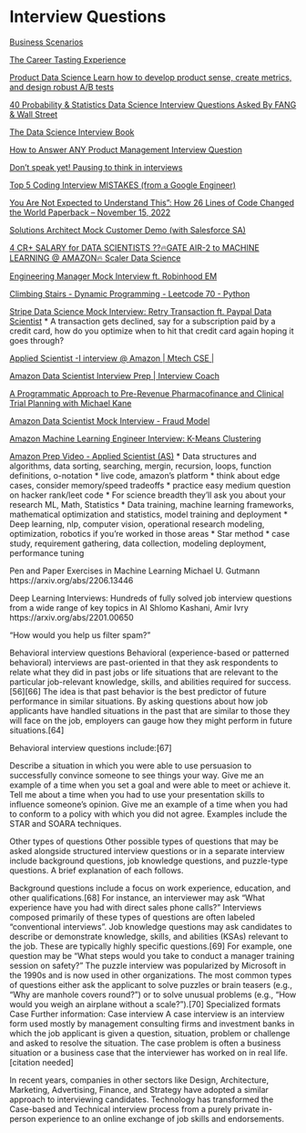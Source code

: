 # Interview Questions  {.unnumbered}

[Business Scenarios](https://book.thedatascienceinterviewproject.com/analytical-thinking/business-scenarios)

[The Career Tasting Experience](https://www.menti.club/career-explore)

[Product Data Science Learn how to develop product sense, create metrics, and design robust A/B tests](https://productds.com/)

[40 Probability & Statistics Data Science Interview Questions Asked By FANG & Wall Street](https://www.nicksingh.com/posts/40-probability-statistics-data-science-interview-questions-asked-by-fang-wall-street?fbclid=IwAR0rnE_FQIS0XR_I6Oz44k1x1FFG00A4s_M4A6eLRsCTF3i9Y5WiCbDHu_0)

[The Data Science Interview Book](https://book.thedatascienceinterviewproject.com/)

[How to Answer ANY Product Management Interview Question](https://www.youtube.com/watch?v=dNtks5NfUwc)

[Don't speak yet! Pausing to think in interviews](https://www.youtube.com/watch?v=TB3jbeUNv28)

[Top 5 Coding Interview MISTAKES (from a Google Engineer)](https://www.youtube.com/watch?v=rMj6KnxZu5M)

[You Are Not Expected to Understand This": How 26 Lines of Code Changed the World Paperback – November 15, 2022](https://www.amazon.com/You-Are-Expected-Understand-This/dp/0691208484)

[Solutions Architect Mock Customer Demo (with Salesforce SA)](https://www.youtube.com/watch?v=JnmpeY540Ig)

[4 CR+ SALARY for DATA SCIENTISTS ??🔥GATE AIR-2 to MACHINE LEARNING @ AMAZON🔥 Scaler Data Science](https://www.youtube.com/watch?v=6Gd9i3DxhkM)

[Engineering Manager Mock Interview ft. Robinhood EM](https://www.youtube.com/watch?v=sOX_Xl1TKic)

[Climbing Stairs - Dynamic Programming - Leetcode 70 - Python](https://www.youtube.com/watch?v=uCiBkaA4V6M)

[Stripe Data Science Mock Interview: Retry Transaction ft. Paypal Data Scientist](https://www.youtube.com/watch?v=uCiBkaA4V6M)
* A transaction gets declined, say for a subscription paid by a credit card, how do you optimize when to hit that credit card again hoping it goes through?

[Applied Scientist -I interview @ Amazon | Mtech CSE |](https://www.youtube.com/watch?v=TqRrmx_ZKaM)

[Amazon Data Scientist Interview Prep | Interview Coach](https://www.youtube.com/watch?v=0kdthwyye2I)

[A Programmatic Approach to Pre-Revenue Pharmacofinance and Clinical Trial Planning with Michael Kane](https://www.youtube.com/watch?v=AC-f8Y7ufHM)

[Amazon Data Scientist Mock Interview - Fraud Model](https://www.youtube.com/watch?v=68I67w63IpY)

[Amazon Machine Learning Engineer Interview: K-Means Clustering](https://www.youtube.com/watch?v=xKZHH-UOsUM&t=1231s)

[Amazon Prep Video - Applied Scientist (AS)](https://www.youtube.com/watch?v=Y4qYcglrYnI)
* Data structures and algorithms, data sorting, searching, mergin, recursion, loops, function definitions, o-notation
* live code, amazon's platform
* think about edge cases, consider memory/speed tradeoffs
* practice easy medium question on hacker rank/leet code
* For science breadth they'll ask you about your research ML, Math, Statistics
* Data training, machine learning frameworks, mathematical optimization and statistics, model training and deployment
* Deep learning, nlp, computer vision, operational research modeling, optimization, robotics if you're worked in those areas
* Star method
* case study, requirement gathering, data collection, modeling deployment, performance tuning


Pen and Paper Exercises in Machine Learning
Michael U. Gutmann
https://arxiv.org/abs/2206.13446


Deep Learning Interviews: Hundreds of fully solved job interview questions from a wide range of key topics in AI
Shlomo Kashani, Amir Ivry
https://arxiv.org/abs/2201.00650



"How would you help us filter spam?"

Behavioral interview questions
Behavioral (experience-based or patterned behavioral) interviews are past-oriented in that they ask respondents to relate what they did in past jobs or life situations that are relevant to the particular job-relevant knowledge, skills, and abilities required for success.[56][66] The idea is that past behavior is the best predictor of future performance in similar situations. By asking questions about how job applicants have handled situations in the past that are similar to those they will face on the job, employers can gauge how they might perform in future situations.[64]

Behavioral interview questions include:[67]

Describe a situation in which you were able to use persuasion to successfully convince someone to see things your way.
Give me an example of a time when you set a goal and were able to meet or achieve it.
Tell me about a time when you had to use your presentation skills to influence someone's opinion.
Give me an example of a time when you had to conform to a policy with which you did not agree.
Examples include the STAR and SOARA techniques.

Other types of questions
Other possible types of questions that may be asked alongside structured interview questions or in a separate interview include background questions, job knowledge questions, and puzzle-type questions. A brief explanation of each follows.

Background questions include a focus on work experience, education, and other qualifications.[68] For instance, an interviewer may ask "What experience have you had with direct sales phone calls?" Interviews composed primarily of these types of questions are often labeled "conventional interviews".
Job knowledge questions may ask candidates to describe or demonstrate knowledge, skills, and abilities (KSAs) relevant to the job. These are typically highly specific questions.[69] For example, one question may be "What steps would you take to conduct a manager training session on safety?"
The puzzle interview was popularized by Microsoft in the 1990s and is now used in other organizations. The most common types of questions either ask the applicant to solve puzzles or brain teasers (e.g., "Why are manhole covers round?") or to solve unusual problems (e.g., "How would you weigh an airplane without a scale?").[70]
Specialized formats
Case
Further information: Case interview
A case interview is an interview form used mostly by management consulting firms and investment banks in which the job applicant is given a question, situation, problem or challenge and asked to resolve the situation. The case problem is often a business situation or a business case that the interviewer has worked on in real life.[citation needed]

In recent years, companies in other sectors like Design, Architecture, Marketing, Advertising, Finance, and Strategy have adopted a similar approach to interviewing candidates. Technology has transformed the Case-based and Technical interview process from a purely private in-person experience to an online exchange of job skills and endorsements.